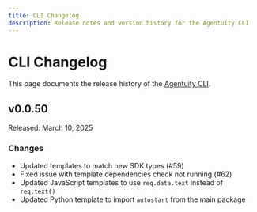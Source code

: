 ```yaml
---
title: CLI Changelog
description: Release notes and version history for the Agentuity CLI
---
```



# CLI Changelog

This page documents the release history of the [Agentuity CLI](https://github.com/agentuity/cli).

## v0.0.50

<Callout type="info">
  Released: March 10, 2025
</Callout>

### Changes

- Updated templates to match new SDK types (#59)
- Fixed issue with template dependencies check not running (#62)
- Updated JavaScript templates to use `req.data.text` instead of `req.text()`
- Updated Python template to import `autostart` from the main package
